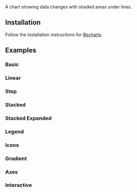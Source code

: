 
<Title>Area Chart</Title>
<Description>A chart showing data changes with shaded areas under lines.</Description>
<ComponentPreview id="rechartsAreaChart" />

## Installation
<Steps>

<StepTitle>Follow the installation instructions for [Recharts](/docs/charts/recharts/quickstart).</StepTitle>

</Steps>

## Examples

### Basic
<ComponentPreview id="rechartsAreaChart" />

### Linear
<ComponentPreview id="rechartsAreaChartLinear" />

### Step
<ComponentPreview id="rechartsAreaChartStep" />

### Stacked
<ComponentPreview id="rechartsAreaChartStacked" />

### Stacked Expanded
<ComponentPreview id="rechartsAreaChartStackedExpanded" />

### Legend
<ComponentPreview id="rechartsAreaChartLegend" />

### Icons
<ComponentPreview id="rechartsAreaChartIcons" />

### Gradient
<ComponentPreview id="rechartsAreaChartGradient" />

### Axes
<ComponentPreview id="rechartsAreaChartAxes" />

### Interactive
<ComponentPreview id="rechartsAreaChartInteractive" />
